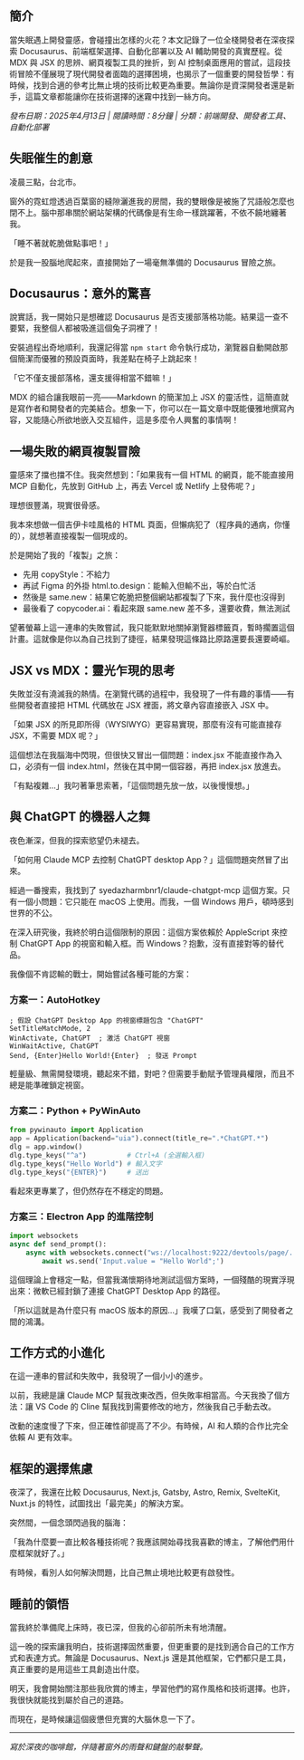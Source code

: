 ## 簡介

當失眠遇上開發靈感，會碰撞出怎樣的火花？本文記錄了一位全棧開發者在深夜探索 Docusaurus、前端框架選擇、自動化部署以及 AI 輔助開發的真實歷程。從 MDX 與 JSX 的思辨、網頁複製工具的挫折，到 AI 控制桌面應用的嘗試，這段技術冒險不僅展現了現代開發者面臨的選擇困境，也揭示了一個重要的開發哲學：有時候，找到合適的參考比無止境的技術比較更為重要。無論你是資深開發者還是新手，這篇文章都能讓你在技術選擇的迷霧中找到一絲方向。

*發布日期：2025年4月13日 | 閱讀時間：8分鐘 | 分類：前端開發、開發者工具、自動化部署*

## 失眠催生的創意

凌晨三點，台北市。

窗外的霓虹燈透過百葉窗的縫隙灑進我的房間，我的雙眼像是被施了咒語般怎麼也閉不上。腦中那串關於網站架構的代碼像是有生命一樣跳躍著，不依不饒地纏著我。

「睡不著就乾脆做點事吧！」

於是我一股腦地爬起來，直接開始了一場毫無準備的 Docusaurus 冒險之旅。

## Docusaurus：意外的驚喜

說實話，我一開始只是想確認 Docusaurus 是否支援部落格功能。結果這一查不要緊，我整個人都被吸進這個兔子洞裡了！

安裝過程出奇地順利，我還記得當 `npm start` 命令執行成功，瀏覽器自動開啟那個簡潔而優雅的預設頁面時，我差點在椅子上跳起來！

「它不僅支援部落格，還支援得相當不錯嘛！」

MDX 的組合讓我眼前一亮——Markdown 的簡潔加上 JSX 的靈活性，這簡直就是寫作者和開發者的完美結合。想象一下，你可以在一篇文章中既能優雅地撰寫內容，又能隨心所欲地嵌入交互組件，這是多麼令人興奮的事情啊！

## 一場失敗的網頁複製冒險

靈感來了擋也擋不住。我突然想到：「如果我有一個 HTML 的網頁，能不能直接用 MCP 自動化，先放到 GitHub 上，再去 Vercel 或 Netlify 上發佈呢？」

理想很豐滿，現實很骨感。

我本來想做一個吉伊卡哇風格的 HTML 頁面，但懶病犯了（程序員的通病，你懂的），就想著直接複製一個現成的。

於是開始了我的「複製」之旅：

* 先用 copyStyle：不給力
* 再試 Figma 的外掛 html.to.design：能輸入但輸不出，等於白忙活
* 然後是 same.new：結果它乾脆把整個網站都複製了下來，我什麼也沒得到
* 最後看了 copycoder.ai：看起來跟 same.new 差不多，還要收費，無法測試

望著螢幕上這一連串的失敗嘗試，我只能默默地關掉瀏覽器標籤頁，暫時擱置這個計畫。這就像是你以為自己找到了捷徑，結果發現這條路比原路還要長還要崎嶇。

## JSX vs MDX：靈光乍現的思考

失敗並沒有澆滅我的熱情。在瀏覽代碼的過程中，我發現了一件有趣的事情——有些開發者直接把 HTML 代碼放在 JSX 裡面，將文章內容直接嵌入 JSX 中。

「如果 JSX 的所見即所得（WYSIWYG）更容易實現，那麼有沒有可能直接存 JSX，不需要 MDX 呢？」

這個想法在我腦海中閃現，但很快又冒出一個問題：index.jsx 不能直接作為入口，必須有一個 index.html，然後在其中開一個容器，再把 index.jsx 放進去。

「有點複雜...」我叼著筆思索著，「這個問題先放一放，以後慢慢想。」

## 與 ChatGPT 的機器人之舞

夜色漸深，但我的探索慾望仍未褪去。

「如何用 Claude MCP 去控制 ChatGPT desktop App？」這個問題突然冒了出來。

經過一番搜索，我找到了 syedazharmbnr1/claude-chatgpt-mcp 這個方案。只有一個小問題：它只能在 macOS 上使用。而我，一個 Windows 用戶，頓時感到世界的不公。

在深入研究後，我終於明白這個限制的原因：這個方案依賴於 AppleScript 來控制 ChatGPT App 的視窗和輸入框。而 Windows？抱歉，沒有直接對等的替代品。

我像個不肯認輸的戰士，開始嘗試各種可能的方案：

### 方案一：AutoHotkey

```autohotkey
; 假設 ChatGPT Desktop App 的視窗標題包含 "ChatGPT"
SetTitleMatchMode, 2
WinActivate, ChatGPT  ; 激活 ChatGPT 視窗
WinWaitActive, ChatGPT
Send, {Enter}Hello World!{Enter}  ; 發送 Prompt
```

輕量級、無需開發環境，聽起來不錯，對吧？但需要手動賦予管理員權限，而且不總是能準確鎖定視窗。

### 方案二：Python + PyWinAuto

```python
from pywinauto import Application
app = Application(backend="uia").connect(title_re=".*ChatGPT.*")
dlg = app.window()
dlg.type_keys("^a")          # Ctrl+A (全選輸入框)
dlg.type_keys("Hello World") # 輸入文字
dlg.type_keys("{ENTER}")     # 送出
```

看起來更專業了，但仍然存在不穩定的問題。

### 方案三：Electron App 的進階控制

```python
import websockets
async def send_prompt():
    async with websockets.connect("ws://localhost:9222/devtools/page/...") as ws:
        await ws.send('Input.value = "Hello World";')
```

這個理論上會穩定一點，但當我滿懷期待地測試這個方案時，一個殘酷的現實浮現出來：微軟已經封鎖了連接 ChatGPT Desktop App 的路徑。

「所以這就是為什麼只有 macOS 版本的原因...」我嘆了口氣，感受到了開發者之間的鴻溝。

## 工作方式的小進化

在這一連串的嘗試和失敗中，我發現了一個小小的進步。

以前，我總是讓 Claude MCP 幫我改東改西，但失敗率相當高。今天我換了個方法：讓 VS Code 的 Cline 幫我找到需要修改的地方，然後我自己手動去改。

改動的速度慢了下來，但正確性卻提高了不少。有時候，AI 和人類的合作比完全依賴 AI 更有效率。

## 框架的選擇焦慮

夜深了，我還在比較 Docusaurus, Next.js, Gatsby, Astro, Remix, SvelteKit, Nuxt.js 的特性，試圖找出「最完美」的解決方案。

突然間，一個念頭閃過我的腦海：

「我為什麼要一直比較各種技術呢？我應該開始尋找我喜歡的博主，了解他們用什麼框架就好了。」

有時候，看別人如何解決問題，比自己無止境地比較更有啟發性。

## 睡前的領悟

當我終於準備爬上床時，夜已深，但我的心卻前所未有地清醒。

這一晚的探索讓我明白，技術選擇固然重要，但更重要的是找到適合自己的工作方式和表達方式。無論是 Docusaurus、Next.js 還是其他框架，它們都只是工具，真正重要的是用這些工具創造出什麼。

明天，我會開始關注那些我欣賞的博主，學習他們的寫作風格和技術選擇。也許，我很快就能找到屬於自己的道路。

而現在，是時候讓這個疲憊但充實的大腦休息一下了。

---

*寫於深夜的咖啡館，伴隨著窗外的雨聲和鍵盤的敲擊聲。*